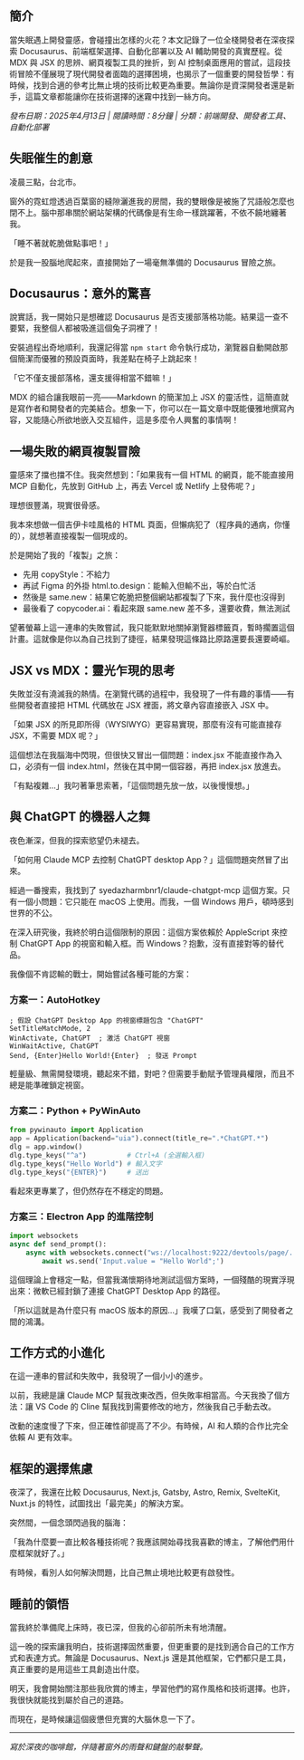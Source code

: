 ## 簡介

當失眠遇上開發靈感，會碰撞出怎樣的火花？本文記錄了一位全棧開發者在深夜探索 Docusaurus、前端框架選擇、自動化部署以及 AI 輔助開發的真實歷程。從 MDX 與 JSX 的思辨、網頁複製工具的挫折，到 AI 控制桌面應用的嘗試，這段技術冒險不僅展現了現代開發者面臨的選擇困境，也揭示了一個重要的開發哲學：有時候，找到合適的參考比無止境的技術比較更為重要。無論你是資深開發者還是新手，這篇文章都能讓你在技術選擇的迷霧中找到一絲方向。

*發布日期：2025年4月13日 | 閱讀時間：8分鐘 | 分類：前端開發、開發者工具、自動化部署*

## 失眠催生的創意

凌晨三點，台北市。

窗外的霓虹燈透過百葉窗的縫隙灑進我的房間，我的雙眼像是被施了咒語般怎麼也閉不上。腦中那串關於網站架構的代碼像是有生命一樣跳躍著，不依不饒地纏著我。

「睡不著就乾脆做點事吧！」

於是我一股腦地爬起來，直接開始了一場毫無準備的 Docusaurus 冒險之旅。

## Docusaurus：意外的驚喜

說實話，我一開始只是想確認 Docusaurus 是否支援部落格功能。結果這一查不要緊，我整個人都被吸進這個兔子洞裡了！

安裝過程出奇地順利，我還記得當 `npm start` 命令執行成功，瀏覽器自動開啟那個簡潔而優雅的預設頁面時，我差點在椅子上跳起來！

「它不僅支援部落格，還支援得相當不錯嘛！」

MDX 的組合讓我眼前一亮——Markdown 的簡潔加上 JSX 的靈活性，這簡直就是寫作者和開發者的完美結合。想象一下，你可以在一篇文章中既能優雅地撰寫內容，又能隨心所欲地嵌入交互組件，這是多麼令人興奮的事情啊！

## 一場失敗的網頁複製冒險

靈感來了擋也擋不住。我突然想到：「如果我有一個 HTML 的網頁，能不能直接用 MCP 自動化，先放到 GitHub 上，再去 Vercel 或 Netlify 上發佈呢？」

理想很豐滿，現實很骨感。

我本來想做一個吉伊卡哇風格的 HTML 頁面，但懶病犯了（程序員的通病，你懂的），就想著直接複製一個現成的。

於是開始了我的「複製」之旅：

* 先用 copyStyle：不給力
* 再試 Figma 的外掛 html.to.design：能輸入但輸不出，等於白忙活
* 然後是 same.new：結果它乾脆把整個網站都複製了下來，我什麼也沒得到
* 最後看了 copycoder.ai：看起來跟 same.new 差不多，還要收費，無法測試

望著螢幕上這一連串的失敗嘗試，我只能默默地關掉瀏覽器標籤頁，暫時擱置這個計畫。這就像是你以為自己找到了捷徑，結果發現這條路比原路還要長還要崎嶇。

## JSX vs MDX：靈光乍現的思考

失敗並沒有澆滅我的熱情。在瀏覽代碼的過程中，我發現了一件有趣的事情——有些開發者直接把 HTML 代碼放在 JSX 裡面，將文章內容直接嵌入 JSX 中。

「如果 JSX 的所見即所得（WYSIWYG）更容易實現，那麼有沒有可能直接存 JSX，不需要 MDX 呢？」

這個想法在我腦海中閃現，但很快又冒出一個問題：index.jsx 不能直接作為入口，必須有一個 index.html，然後在其中開一個容器，再把 index.jsx 放進去。

「有點複雜...」我叼著筆思索著，「這個問題先放一放，以後慢慢想。」

## 與 ChatGPT 的機器人之舞

夜色漸深，但我的探索慾望仍未褪去。

「如何用 Claude MCP 去控制 ChatGPT desktop App？」這個問題突然冒了出來。

經過一番搜索，我找到了 syedazharmbnr1/claude-chatgpt-mcp 這個方案。只有一個小問題：它只能在 macOS 上使用。而我，一個 Windows 用戶，頓時感到世界的不公。

在深入研究後，我終於明白這個限制的原因：這個方案依賴於 AppleScript 來控制 ChatGPT App 的視窗和輸入框。而 Windows？抱歉，沒有直接對等的替代品。

我像個不肯認輸的戰士，開始嘗試各種可能的方案：

### 方案一：AutoHotkey

```autohotkey
; 假設 ChatGPT Desktop App 的視窗標題包含 "ChatGPT"
SetTitleMatchMode, 2
WinActivate, ChatGPT  ; 激活 ChatGPT 視窗
WinWaitActive, ChatGPT
Send, {Enter}Hello World!{Enter}  ; 發送 Prompt
```

輕量級、無需開發環境，聽起來不錯，對吧？但需要手動賦予管理員權限，而且不總是能準確鎖定視窗。

### 方案二：Python + PyWinAuto

```python
from pywinauto import Application
app = Application(backend="uia").connect(title_re=".*ChatGPT.*")
dlg = app.window()
dlg.type_keys("^a")          # Ctrl+A (全選輸入框)
dlg.type_keys("Hello World") # 輸入文字
dlg.type_keys("{ENTER}")     # 送出
```

看起來更專業了，但仍然存在不穩定的問題。

### 方案三：Electron App 的進階控制

```python
import websockets
async def send_prompt():
    async with websockets.connect("ws://localhost:9222/devtools/page/...") as ws:
        await ws.send('Input.value = "Hello World";')
```

這個理論上會穩定一點，但當我滿懷期待地測試這個方案時，一個殘酷的現實浮現出來：微軟已經封鎖了連接 ChatGPT Desktop App 的路徑。

「所以這就是為什麼只有 macOS 版本的原因...」我嘆了口氣，感受到了開發者之間的鴻溝。

## 工作方式的小進化

在這一連串的嘗試和失敗中，我發現了一個小小的進步。

以前，我總是讓 Claude MCP 幫我改東改西，但失敗率相當高。今天我換了個方法：讓 VS Code 的 Cline 幫我找到需要修改的地方，然後我自己手動去改。

改動的速度慢了下來，但正確性卻提高了不少。有時候，AI 和人類的合作比完全依賴 AI 更有效率。

## 框架的選擇焦慮

夜深了，我還在比較 Docusaurus, Next.js, Gatsby, Astro, Remix, SvelteKit, Nuxt.js 的特性，試圖找出「最完美」的解決方案。

突然間，一個念頭閃過我的腦海：

「我為什麼要一直比較各種技術呢？我應該開始尋找我喜歡的博主，了解他們用什麼框架就好了。」

有時候，看別人如何解決問題，比自己無止境地比較更有啟發性。

## 睡前的領悟

當我終於準備爬上床時，夜已深，但我的心卻前所未有地清醒。

這一晚的探索讓我明白，技術選擇固然重要，但更重要的是找到適合自己的工作方式和表達方式。無論是 Docusaurus、Next.js 還是其他框架，它們都只是工具，真正重要的是用這些工具創造出什麼。

明天，我會開始關注那些我欣賞的博主，學習他們的寫作風格和技術選擇。也許，我很快就能找到屬於自己的道路。

而現在，是時候讓這個疲憊但充實的大腦休息一下了。

---

*寫於深夜的咖啡館，伴隨著窗外的雨聲和鍵盤的敲擊聲。*